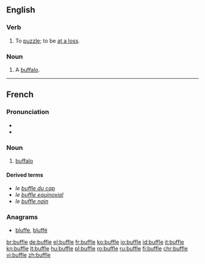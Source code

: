 ==English==

===Verb===
{{en-verb|buffl|ed}}

# {{context|obsolete|intransitive|lang=en}} To [[puzzle]]; to be [[at a loss]].
#: {{rfquotek|Jonathan Swift}}

===Noun===
{{en-noun}}

# {{context|obsolete|lang=en}} A [[buffalo]].
#: {{rfquotek|Sir T. Herbert}}

{{Webster 1913}}

----

==French==

===Pronunciation===
* {{audio|Fr-buffle.ogg|audio|lang=fr}}
* {{IPA|lang=fr|/byfl/}}

===Noun===
{{fr-noun|m|f=bufflonne}}

# [[buffalo]]

====Derived terms====
* ''le [[buffle du cap]]''
* ''le [[buffle equinoxial]]''
* ''le [[buffle nain]]''

===Anagrams===
* [[bluffe#French|bluffe]], [[bluffé#French|bluffé]]

[[br:buffle]]
[[de:buffle]]
[[el:buffle]]
[[fr:buffle]]
[[ko:buffle]]
[[io:buffle]]
[[id:buffle]]
[[it:buffle]]
[[kn:buffle]]
[[lt:buffle]]
[[hu:buffle]]
[[pl:buffle]]
[[ro:buffle]]
[[ru:buffle]]
[[fi:buffle]]
[[chr:buffle]]
[[vi:buffle]]
[[zh:buffle]]